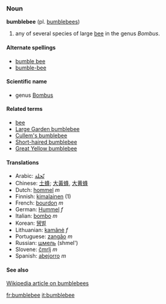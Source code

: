 ===Noun===
'''bumblebee''' (pl. [[bumblebees]])

# any of several species of large [[bee]] in the genus ''Bombus''.

====Alternate spellings====
*[[bumble bee]]
*[[bumble-bee]]

====Scientific name====
*genus [[Bombus]]

====Related terms====
*[[bee]]
*[[Large Garden bumblebee]]
*[[Cullem's bumblebee]]
*[[Short-haired bumblebee]]
*[[Great Yellow bumblebee]]

====Translations====
*Arabic: [[نّحلة]]
*Chinese: [[土蜂]]; [[大黃蜂]], [[大黄蜂]]
*Dutch: [[hommel]] ''m''
*Finnish: [[kimalainen]] (1)
*French: [[bourdon]] ''m''
*German: [[Hummel]] ''f''
*Italian: [[bombo]] ''m''
*Korean: [[뒝벌]]
*Lithuanian: [[kamãnė]] ''f''
*Portuguese: [[zangão]] ''m''
*Russian: [[шмель]] (shmel')
*Slovene: [[čmrlj]] ''m''
*Spanish: [[abejorro]] ''m''

====See also====
[[w:Bumblebee|Wikipedia article on bumblebees]]

[[fr:bumblebee]]
[[it:bumblebee]]